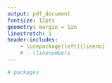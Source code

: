 ```yaml
---
output: pdf_document
fontsize: 12pts
geometry: margin = 1in
linestretch: 1
header-includes:
    - \usepackage[left]{lineno}
    # - \linenumbers
---
```

```r
# packages
```

